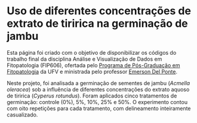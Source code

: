 # Uso de diferentes concentrações de extrato de tiririca na germinação de jambu

Esta página foi criado com o objetivo de disponibilizar os códigos do trabalho final da disciplina Análise e Visualização de Dados em Fitopatologia (FIP606), ofertada pelo [Programa de Pós-Graduação em Fitopatologia](https://www.dfp.ufv.br/pos/) da UFV e ministrada pelo professor [Emerson Del Ponte](https://emersondelponte.netlify.app/).

Neste projeto, foi analisada a germinação de sementes de jambu (*Acmella oleracea*) sob a influência de diferentes concentrações do extrato aquoso de tiririca (*Cyperus rotundus*). Foram aplicados cinco tratamentos de germinação: controle (0%), 5%, 10%, 25% e 50%. O experimento contou com oito repetições para cada tratamento, com delineamento inteiramente casualizado.
